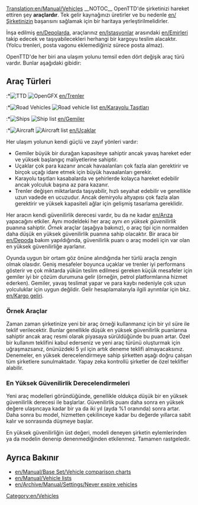 [[Translation:en/Manual/Vehicles]]
{{tr/İçindekiler}}
__NOTOC__
OpenTTD'de şirketinizi hareket ettiren şey '''araçlardır'''. Tek gelir kaynağınızı üretirler ve bu nedenle [[en/Şirketinizin]] başarısını sağlamak için bir haritaya yerleştirilmelidirler.

İnşa edilmiş [[en/Depolarda]], araçlarınız [[en/Istasyonlar]] arasındaki [[en/Emirleri]] takip edecek ve taşıyabilecekleri herhangi bir kargoyu teslim alacaktır. (Yolcu trenleri, posta vagonu eklemediğiniz sürece posta almaz).

OpenTTD'de her biri ana ulaşım yolunu temsil eden dört değişik araç türü vardır. Bunlar aşağıdaki gibidir:

== Araç Türleri ==
:*[[File:en/Manual html m16a497ce.png|TTD]] [[File:en/Train Information button.png|OpenGFX]] [[en/Trenler]]
:*[[File:en/Manual html m3518e48c.png|Road Vehicles]] [[File:en/Road Vehicle Information button.png|Road vehicle list]] [[en/Karayolu Taşıtları]]
:*[[File:en/Manual html 53123a33.png|Ships]] [[File:en/Ship Information button.png|Ship list]] [[en/Gemiler]]
:*[[File:en/Manual html 442702e6.png|Aircraft]] [[File:en/Aircraft Information button.png|Aircraft list]] [[en/Uçaklar]]

Her ulaşım yolunun kendi güçlü ve zayıf yönleri vardır:
*Gemiler büyük bir durağan kapasiteye sahiptir ancak yavaş hareket eder ve yüksek başlangıç maliyetlerine sahiptir.
*Uçaklar çok para kazanır ancak havaalanları çok fazla alan gerektirir ve birçok uçağı idare etmek için büyük havaalanları gerekir.
*Karayolu taşıtları kasabalarda ve şehirlerde kolayca hareket edebilir ancak yolculuk başına az para kazanır.
*Trenler değişen miktarlarda taşıyabilir, hızlı seyahat edebilir ve genellikle uzun vadede en ucuzudur. Ancak demiryolu altyapısı çok fazla alan gerektirir ve yüksek kapasiteli ağlar için gelişmiş tasarlama gereklidir.

Her aracın kendi güvenilirlik derecesi vardır, bu da ne kadar [[en/Arıza]] yapacağını etkiler. Aynı modeldeki her araç aynı ''en yüksek güvenilirlik'' puanına sahiptir. ''Örnek'' araçlar (aşağıya bakınız), o araç tipi için normalden daha düşük en yüksek güvenilirlik puanına sahip olacaktır. Bir araca bir [[en/Depoda]] bakım yapıldığında, güvenilirlik puanı o araç modeli için var olan en yüksek güvenilirliğe ayarlanır.

Oyunda uygun bir ortam göz önüne alındığında her türlü araçla zengin olmak olasıdır. Geniş mesafeler boyunca uçaklar ve trenler iyi performans gösterir ve çok miktarda yükün teslim edilmesi gereken küçük mesafeler için gemiler iyi bir çözüm durumuna gelir (örneğin, petrol platformlarına hizmet ederken). Gemiler, yavaş teslimat yapar ve para kaybı nedeniyle çok uzun yolculuklar için uygun değildir. Gelir hesaplamalarıyla ilgili ayrıntılar için bkz. [[en/Kargo geliri]].

=== Örnek Araçlar ===

Zaman zaman şirketinize yeni bir araç örneği kullanmanız için bir yıl süre ile teklif verilecektir. Bunlar genellikle düşük en yüksek güvenilirlik puanlarına sahiptir ancak araç resmi olarak piyasaya sürüldüğünde bu puan artar. Özel bir kullanım teklifini kabul ederseniz ve yeni araç türünü oluşturmak için uğraşmazsanız, önünüzdeki 5 yıl için artık deneme teklifi almayacaksınız. Denemeler, en yüksek derecelendirmeye sahip şirketten aşağı doğru çalışan tüm şirketlere sunulmaktadır. Yapay zeka kontrollü şirketler de özel teklifler alabilir.

=== En Yüksek Güvenilirlik Derecelendirmeleri ===

Yeni araç modelleri göründüğünde, genellikle oldukça düşük bir en yüksek güvenilirlik derecesi ile başlarlar. Güvenilirlik puanı daha sonra en yüksek değere ulaşıncaya kadar bir ya da iki yıl (ayda %1 oranında) sonra artar. Daha sonra bu model, hizmetten çekilinceye kadar bu değerde yıllarca sabit kalır ve sonrasında düşmeye başlar.

En yüksek güvenilirliğin üst değeri, modeli deneyen şirketin eylemlerinden ya da modelin denenip denenmediğinden etkilenmez. Tamamen rastgeledir.

==Ayrıca Bakınır==
*[[en/Manual/Base Set/Vehicle comparison charts]]
*[[en/Manual/Vehicle lists]]
*[[en/Archive/Manual/Settings/Never expire vehicles]]
[[Category:en/Vehicles]]